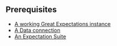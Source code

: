 
## Prerequisites

- [A working Great Expectations instance](/docs/guides/setup/setup_overview)
- [A Data connection](/docs/guides/connecting_to_your_data/connect_to_data_lp)
- [An Expectation Suite](/docs/guides/expectations/create_expectations_overview)

